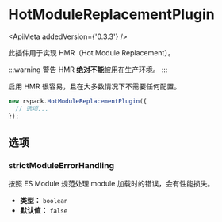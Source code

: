 
# HotModuleReplacementPlugin

<ApiMeta addedVersion={'0.3.3'} />

此插件用于实现 HMR（Hot Module Replacement）。

:::warning 警告
HMR **绝对不能**被用在生产环境。
:::

启用 HMR 很容易，且在大多数情况下不需要任何配置。

```js
new rspack.HotModuleReplacementPlugin({
  // 选项...
});
```

## 选项

### strictModuleErrorHandling

按照 ES Module 规范处理 module 加载时的错误，会有性能损失。

- **类型：** `boolean`
- **默认值：** `false`
